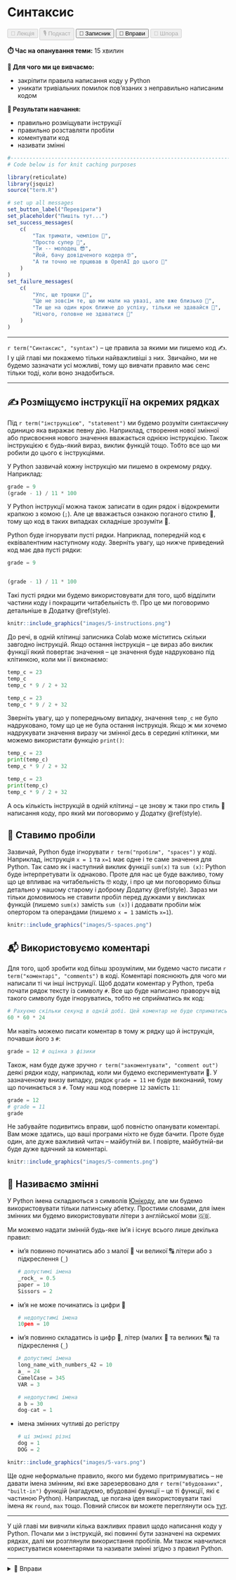 # Синтаксис

<div class="btn-group">
  <button class="lecture" disabled>🎥 Лекція</button>
  <button class="podcast" disabled>🎙️ Подкаст</button>
  <button class="notebook" onClick="parent.open('https://colab.research.google.com/drive/1Ac3l7X8bdNEl8FkQBLIPgmlLHIzUKPRm?usp=sharing')">📓 Записник</button>
  <button class="exercises" onclick="openDetailsById('syntax_exercises');">🤸 Вправи</button>
  <button class="cheat" disabled>📝 Шпора</button>
</div>

**⏱️ Час на опанування теми:** 15 хвилин

**🤷 Для чого ми це вивчаємо:**

- закріпити правила написання коду у Python
- уникати тривіальних помилок пов'язаних з неправильно написаним кодом

**🔑 Результати навчання:**

- правильно розміщувати інструкції
- правильно розставляти пробіли
- коментувати код
- називати змінні

```r
#-------------------------------------------------------------------------------
# Code below is for knit caching purposes

library(reticulate)
library(jsquiz)
source("term.R")

# set up all messages 
set_button_label("Перевірити")
set_placeholder("Пишіть тут...")
set_success_messages(
    c(
        "Так тримати, чемпіон 🌟",
        "Просто супер 🤩",
        "Ти -- молодец 😎",
        "Йой, бачу довідченого кодера 🤓",
        "А ти точно не прцював в OpenAI до цього 🤖"
    )
)
set_failure_messages(
    c(
        "Упс, ще трошки 😬",
        "Це не зовсім те, що ми мали на увазі, але вже близько 🙊",
        "Ти ще на один крок ближче до успіху, тільки не здавайся 🚀",
        "Нічого, головне не здаватися 💪"
    )
)
```

---

`r term("Синтаксис", "syntax")` -- це правила за якими ми пишемо код ✍️. І у цій главі ми покажемо тільки найважливіші з них. Звичайно, ми не будемо зазначати усі можливі, тому що вивчати правило має сенс тільки тоді, коли воно знадобиться.

---

## ✍️ Розміщуємо інструкції на окремих рядках

Під `r term("інструкцією", "statement")` ми будемо розуміти синтаксичну одиницю яка виражає певну дію. Наприклад, створення нової змінної або присвоєння нового значення вважається однією інструкцією. Також інструкцією є будь-який вираз, виклик функцій тощо. Тобто все що ми робили до цього є інструкціями. 

<!-- XXX: example of the script  -->

У Python зазвичай кожну інструкцію ми пишемо в окремому рядку. Наприклад:

```python
grade = 9
(grade - 1) / 11 * 100
```

У Python інструкції можна також записати в один рядок і відокремити крапкою з комою (`;`). Але це вважається ознакою поганого стилю 🤡, тому що код в таких випадках складніше зрозуміти 🤔. 

Python буде ігнорувати пусті рядки. Наприклад, попередній код є еквівалентним наступному коду. Зверніть увагу, що нижче приведений код має два пусті рядки:

```python
grade = 9


(grade - 1) / 11 * 100
```

Такі пусті рядки ми будемо використовувати для того, щоб відділити частини коду і покращити читабельність 🤓. Про це ми поговоримо детальніше в Додатку \@ref(style). 

```r
knitr::include_graphics("images/5-instructions.png")
```


До речі, в одній клітинці записника Colab може міститись скільки завгодно інструкцій. Якщо остання інструкція -- це вираз або виклик функції який повертає значення -- це значення буде надруковано під клітинкою, коли ми її виконаємо: 

```python
temp_c = 23
temp_c
temp_c * 9 / 2 + 32
```

```python
temp_c = 23
temp_c * 9 / 2 + 32
```

Зверніть увагу, що у попередньому випадку, значення `temp_c` не було надруковано, тому що це не була остання інструкція. Якщо ж ми хочемо надрукувати значення виразу чи змінної десь в середині клітинки, ми можемо використати функцію `print()`: 

```python
temp_c = 23
print(temp_c)
temp_c * 9 / 2 + 32
```

```python
temp_c = 23
print(temp_c)
temp_c * 9 / 2 + 32
```

А ось кількість інструкцій в одній клітинці -- це знову ж таки про стиль 🎩 написання коду, про який ми поговоримо у Додатку \@ref(style).

## 🫙 Ставимо пробіли

Зазвичай, Python буде ігнорувати `r term("пробіли", "spaces")` у коді. Наприклад, інструкція `x = 1` та `x=1` має одне і те саме значення для Python. Так само як і наступний виклик функції `sum(x)` та `sum (x)`: Python буде інтерпретувати їх однаково. Проте для нас це буде важливо, тому що це впливає на читабельність 🤓 коду, і про це ми поговоримо більш детально у нашому старому і доброму Додатку \@ref(style). Зараз ми тільки домовимось не ставити пробіл перед дужками у викликах функцій (пишемо `sum(x)` замість `sum (x)`) і додавати пробіли між опертором та операндами (пишемо `x = 1` замість `x=1`).

```r
knitr::include_graphics("images/5-spaces.png")
```


## 📬 Використовуємо коментарі

Для того, щоб зробити код більш зрозумілим, ми будемо часто писати `r term("коментарі", "comments")` в коді. Коментарі пояснюють для чого ми написали ті чи інші інструкції. Щоб додати коментар у Python, треба почати рядок тексту із символу `#`. Все що буде написано праворуч від такого символу буде ігноруватись, тобто не сприйматись як код:

```python
# Рахуємо скільки секунд в одній добі. Цей коментар не буде сприматись як код.
60 * 60 * 24
```

Ми навіть можемо писати коментар в тому ж рядку що й інструкція, почавши його з `#`: 

```python
grade = 12 # оцінка з фізики
```

Також, нам буде дуже зручно `r term("закоментувати", "comment out")` деякі рядки коду, наприклад, коли ми будемо експериментувати 🧪. У зазначеному внизу випадку, рядок `grade = 11` не буде виконаний, тому що починається з `#`. Тому наш код поверне `12` замість `11`:

```python
grade = 12 
# grade = 11
grade
```

Не забувайте подивитись вправи, щоб повністю опанувати коментарі. Вам може здатись, що ваші програми ніхто не буде бачити. Проте буде один, але дуже важливий читач -- майбутній ви. І повірте, майбутній-ви буде дуже вдячний за коментарі. 

```r
knitr::include_graphics("images/5-comments.png")
```

## 🪪 Називаємо змінні

У Python імена складаються з символів [Юнікоду](https://uk.wikipedia.org/wiki/Юнікод), але ми будемо використовувати тільки латинську абетку. Простими словами, для імен змінних ми будемо використовувати літери з англійської мови 🇬🇧.

Ми можемо надати змінній будь-яке ім'я і існує всього лише декілька правил:

- ім'я повинно починатись або з малої 🔡 чи великої 🔠 літери або з підкреслення (`_`)

  ```python
  # допустимі імена
  _rock_ = 0.5
  paper = 10
  Sissors = 2
  ```

- ім'я не може починатись із цифри 🔢
  
  ```python
  # недопустимі імена
  10pen = 10
  ```
  
- ім'я повинно складатись із цифр 🔢, літер (малих 🔡 та великих 🔠) та підкреслення (`_`)

  ```python
  # допустимі імена
  long_name_with_numbers_42 = 10
  a_ = 24
  CamelCase = 345
  VAR = 3
  
  # недопустимі імена
  a b = 30
  dog-cat = 1
  ```
  
- імена змінних чутливі до регістру

  ```python
  # ці змінні різні
  dog = 1
  DOG = 2
  ```
  
```r
knitr::include_graphics("images/5-vars.png")
```

Ще одне неформальне правило, якого ми будемо притримуватись -- не давати імена змінним, які вже зарезервовано для `r term("вбудованих", "built-in")` функцій (нагадуємо, вбудовані функції -- це ті функції, які є частиною Python). Наприклад, це погана ідея використовувати такі імена як `round`, `max` тощо. Повний список ви можете переглянути ось [тут](https://docs.python.org/uk/3.9/library/functions.html).

---

У цій главі ми вивчили кілька важливих правил щодо написання коду у Python. Почали ми з інструкцій, які повинні бути зазначені на окремих рядках, далі ми розглянули використання пробілів. Ми також навчилися користуватися коментарями та називати змінні згідно з правил Python. 

---

<details id="syntax_exercises">
<summary>🤸 Вправи</summary>

```r
question <- "1. Для чого ми використали символ <code>#</code> в цьому випадку 🗣️?"
between <- "<pre><code>day = 10
temp_c = 25
# переводимо температуру у Цельсіях у температуру у Фаренгейтах
temp_f = (temp_c * 9 / 5) + 32
</code></pre>"

generate_options_quiz(
    question = question, 
    between = between,
    answers = c(
        "Надати коментар який пояснює наступну інструкцію 🎯" = TRUE,
        "Надати більш детальне пояснення інструкції комп'ютерові 💻" = FALSE,
        "Закоментувати інструкцію ✏️" = FALSE,
        "Передати аргументи до функції ⚙️" = FALSE,
        "Зазначити оператор множення ✖️" = FALSE
    ),
    allow_multiple_answers = FALSE
)
```

```r
question <- "2. Чи поверне помилку наступний код 😬?"
between <- "<pre><code>x = 29.99; round(x);</code></pre>"

generate_options_quiz(
    question = question, 
    between = between,
    answers = c(
        "Ні, цей код ідеальний 🤩" = FALSE,
        "Так, тому що ми розташували декілька інструкцій в одному рядку 😔" = FALSE,
        "Ні, але розташовувати декілька інструкцій в одному рядку є ознакою поганого стилю 🧐" = TRUE
    ),
    allow_multiple_answers = FALSE
)
```

```r
question <- "3. Наступний код повинен рахувати об'єм циліндра, але повертає помилку 😭:"

between <- '<pre><code>radius = 5
height = 10
area = pi * radius ^ 2
volume = area * height
print(volume)
</code></pre>

<div class="question">Щоб знайти помилку, ми будемо поступово коментувати інструкції починаючи з останьої. Наприклад, спробуємо спочатку закоментувати тільки останній рядок:</div>
<pre><code>radius = 5
height = 10
area = pi * radius ^ 2
volume = area * height
# print(volume)
</code></pre>
<div class="question">Скопіюйте код у Colab записник і запустіть. Скільки останніх рядків нам треба закоментувати, щоб код НЕ повертав помилку 🧮?</div>
'

generate_options_quiz(
    question = question, 
    answers = c(
        "Тільки останній рядок" = FALSE,
        "Останні два рядки" = FALSE,
        "Останні три рядки" = TRUE
    ),
    between = between,
    allow_multiple_answers = FALSE
)
```

```r
question <- '4. Додайте пробіли у код <code>tva=100</code> в правильних місцях ✍️:'

generate_short_quiz(question = question,correct_answer = "tva = 100")
```

```r
generate_bucket_quiz(
    question = "5. Перетягніть імена змінних до правильного кошику 🧺:",
    elements = c(
        "<code>dr_strange</code>" = "Допустимі імена",
        "<code>first day</code>" = "Недопустимі імена",
        "<code>2023year</code>" = "Недопустимі імена",
        "<code>API_KEY</code>" = "Допустимі імена",
        "<code>max</code>" = "Допустимі імена"
    ),
    buckets = c("Допустимі імена", "Недопустимі імена")
)
```

```r
question <- paste(
    "6. Яке значення буде міститися у змінній <code>day</code>, ",
    "якщо ми виконаємо наступний код 🤔:"
)

between <- "<pre><code>day = 10
# day = 7
day = 2
# day = 4
</code></pre>"

generate_options_quiz(
    question = question, 
    between = between,
    answers = c(
        "<code>10</code>" = FALSE,
        "<code>7</code>" = FALSE,
        "<code>2</code>" = TRUE,
        "<code>4</code>" = FALSE
    ),
    allow_multiple_answers = FALSE
)
```

```r
question <-
    '7. Виберіть інструкції, в яких пробіли розставлені "як ми домовлялись" 🤝:'

generate_options_quiz(
    question = question, 
    answers = c(
        "<code>round (10)</code>" = FALSE,
        "<code>answer=42</code>" = FALSE,
        "<code>2 + 2</code>" = TRUE,
        "<code>45*23+31/29</code>" = FALSE,
        "<code>max(12, 3, 4)</code>" = TRUE
    ),
    allow_multiple_answers = TRUE
)
```

```r
question <- paste(
    '8. Що треба записати замість <code>_____</code>, щоб роздрукувати',
    'значення також змінної <code>loki</code> 🦊:'
)

between <- "<pre><code>loki = 12
thor = 9
_____(loki)
loki + thor
</code></pre>
<div class='question'>Хей, не забуваємо що ми завжди можемо скопіювати код у Colab записник і поексперементувати! 🤓</div>
"

generate_options_quiz(
    question = question, 
    between = between,
    answers = c(
        "<code>round</code>" = FALSE,
        "<code>print</code>" = TRUE,
        "<code>sum</code>" = FALSE,
        "<code>show</code>" = FALSE,
        "<code>display</code>" = FALSE
    ),
    allow_multiple_answers = FALSE
)
```

</details>